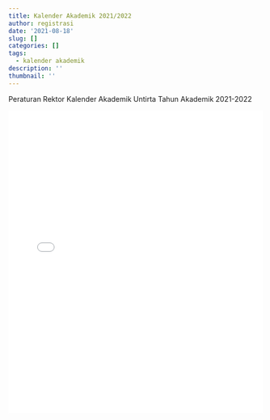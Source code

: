 ```yaml
---
title: Kalender Akademik 2021/2022
author: registrasi
date: '2021-08-18'
slug: []
categories: []
tags:
  - kalender akademik
description: ''
thumbnail: ''
---
```


Peraturan Rektor Kalender Akademik Untirta Tahun Akademik 2021-2022

![](images/Peraturan-Rektor-Kalender-Akademik-Untirta-Tahun-Akademik-2021-2022.pdf){width=100% height=600}
